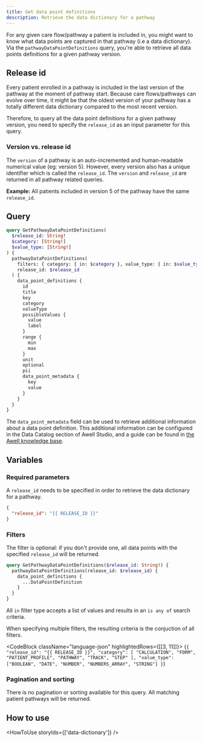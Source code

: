 ```yaml
---
title: Get data point definitions
description: Retrieve the data dictionary for a pathway
---
```


For any given care flow/pathway a patient is included in, you might want to know what data points are captured in that pathway (i.e a data dictionary). Via the `pathwayDataPointDefinitions` query, you're able to retrieve all data points definitions for a given pathway version.

## Release id

Every patient enrolled in a pathway is included in the last version of the pathway at the moment of pathway start. Because care flows/pathways can evolve over time, it might be that the oldest version of your pathway has a totally different data dictionary compared to the most recent version.

Therefore, to query all the data point definitions for a given pathway version, you need to specify the `release_id` as an input parameter for this query.

### Version vs. release id

The `version` of a pathway is an auto-incremented and human-readable numerical value (eg: version 5). However, every version also has a unique identifier which is called the `release_id`. The `version` and `release_id` are returned in all pathway related queries.

**Example:**
All patients included in version 5 of the pathway have the same `release_id`.

## Query

```graphql
query GetPathwayDataPointDefinitions(
  $release_id: String!
  $category: [String!]
  $value_type: [String!]
) {
  pathwayDataPointDefinitions(
    filters: { category: { in: $category }, value_type: { in: $value_type } }
    release_id: $release_id
  ) {
    data_point_definitions {
      id
      title
      key
      category
      valueType
      possibleValues {
        value
        label
      }
      range {
        min
        max
      }
      unit
      optional
      pii
      data_point_metadata {
        key
        value
      }
    }
  }
}
```

The `data_point_metadata` field can be used to retrieve additional information about a data point definition. This additional information can be configured in the Data Catalog section of Awell Studio, and a guide can be found in [the Awell knowledge base](https://help.awellhealth.com/en/articles/6619338-configure-use-your-data-catalog).

## Variables

### Required parameters

A `release_id` needs to be specified in order to retrieve the data dictionary for a pathway.

```json
{
  "release_id": "{{ RELEASE_ID }}"
}
```

### Filters

The filter is optional: if you don't provide one, all data points with the specified `release_id` will be returned.

```graphql
query GetPathwayDataPointDefinitions($release_id: String!) {
  pathwayDataPointDefinitions(release_id: $release_id) {
    data_point_definitions {
      ...DataPointDefinition
    }
  }
}
```

All `in` filter type accepts a list of values and results in an `is any of` search criteria.

When specifying multiple filters, the resulting criteria is the conjuction of all filters.

<CodeBlock className="language-json" highlightedRows={[[3, 11]]}>
  {`
{
  "release_id": "{{ RELEASE_ID }}",
  "category": [
    "CALCULATION",
    "FORM",
    "PATIENT_PROFILE",
    "PATHWAY",
    "TRACK",
    "STEP"
  ],
  "value_type": ["BOOLEAN", "DATE", "NUMBER", "NUMBERS_ARRAY", "STRING"]
}
  `}
</CodeBlock>

### Pagination and sorting

There is no pagination or sorting available for this query. All matching patient pathways will be returned.

## How to use

<HowToUse storyIds={['data-dictionary']} />

